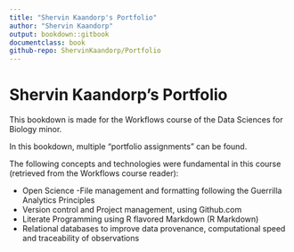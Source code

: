 ```yaml
---
title: "Shervin Kaandorp's Portfolio"
author: "Shervin Kaandorp"
output: bookdown::gitbook
documentclass: book
github-repo: ShervinKaandorp/Portfolio
---
```


# Shervin Kaandorp's Portfolio

This bookdown is made for the Workflows course of the Data Sciences for Biology minor.

In this bookdown, multiple "portfolio assignments" can be found.

The following concepts and technologies were fundamental in this course (retrieved from the Workflows course reader):

- Open Science
-File management and formatting following the Guerrilla Analytics Principles
- Version control and Project management, using Github.com
- Literate Programming using R flavored Markdown (R Markdown)
- Relational databases to improve data provenance, computational speed and traceability of observations